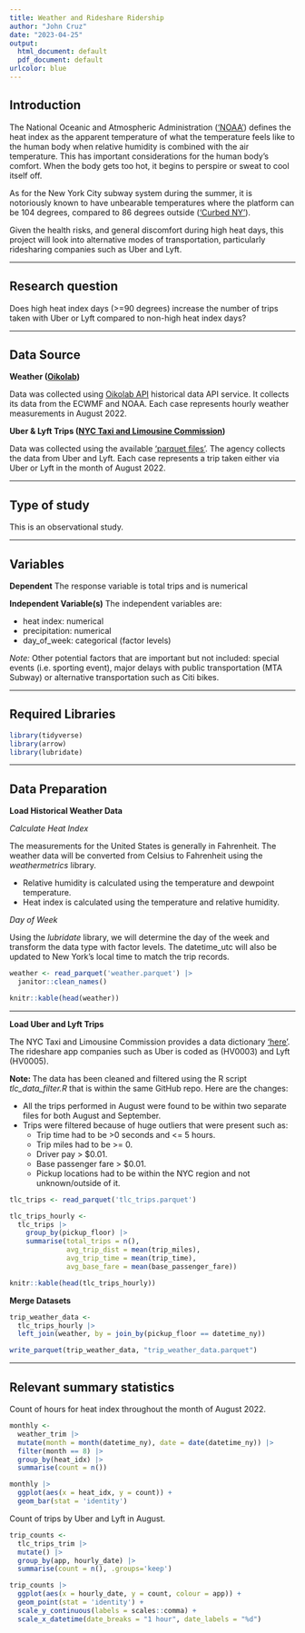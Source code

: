 ```yaml
---
title: Weather and Rideshare Ridership
author: "John Cruz"
date: "2023-04-25"
output: 
  html_document: default
  pdf_document: default
urlcolor: blue
---
```


## Introduction

The National Oceanic and Atmospheric Administration (['NOAA'](https://www.weather.gov/ama/heatindex#:~:text=The%20heat%20index%2C%20also%20known,sweat%20to%20cool%20itself%20off.)) defines the heat index as the apparent temperature of what the temperature feels like to the human body when relative humidity is combined with the air temperature. This has important considerations for the human body's comfort.  When the body gets too hot, it begins to perspire or sweat to cool itself off.

As for the New York City subway system during the summer, it is notoriously known to have unbearable temperatures where the platform can be 104 degrees, compared to 86 degrees outside (['Curbed NY'](https://ny.curbed.com/2018/8/10/17674900/nyc-subway-summer-heat-temperatures)). 

Given the health risks, and general discomfort during high heat days, this project will look into alternative modes of transportation, particularly ridesharing companies such as Uber and Lyft. 

---

## Research question 

Does high heat index days (>=90 degrees) increase the number of trips taken with Uber or Lyft compared to non-high heat index days? 

---

## Data Source 

**Weather ([Oikolab](https://oikolab.com/))** 

Data was collected using [Oikolab API](https://docs.oikolab.com/#2-weather-data-weather) historical data API service. It collects its data from the ECWMF and NOAA. Each case represents hourly weather measurements in August 2022.

**Uber & Lyft Trips ([NYC Taxi and Limousine Commission](https://www.nyc.gov/site/tlc/index.page))**

Data was collected using the available ['parquet files'](https://www.nyc.gov/site/tlc/about/tlc-trip-record-data.page). The agency collects the data from Uber and Lyft. Each case represents a trip taken either via Uber or Lyft in the month of August 2022.

---

## Type of study 

This is an observational study. 

---

## Variables

**Dependent**
The response variable is total trips and is numerical

**Independent Variable(s)**
The independent variables are:

- heat index: numerical
- precipitation: numerical
- day_of_week: categorical (factor levels)

*Note:* Other potential factors that are important but not included: special events (i.e. sporting event), major delays with public transportation (MTA Subway) or alternative transportation such as Citi bikes. 

---

## Required Libraries

```r
library(tidyverse)
library(arrow)
library(lubridate)
```

---

## Data Preparation

**Load Historical Weather Data**

*Calculate Heat Index*

The measurements for the United States is generally in Fahrenheit. The weather data will be converted from Celsius to Fahrenheit using the *weathermetrics* library. 

- Relative humidity is calculated using the temperature and dewpoint temperature.
- Heat index is calculated using the temperature and relative humidity. 

*Day of Week*

Using the *lubridate* library, we will determine the day of the week and transform the data type with factor levels. The datetime_utc will also be updated to New York's local time to match the trip records.

```r
weather <- read_parquet('weather.parquet') |> 
  janitor::clean_names()

knitr::kable(head(weather))
```

---

**Load Uber and Lyft Trips**

The NYC Taxi and Limousine Commission provides a data dictionary ['here'](https://www.nyc.gov/assets/tlc/downloads/pdf/data_dictionary_trip_records_hvfhs.pdf). The rideshare app companies such as Uber is coded as (HV0003) and Lyft (HV0005). 

**Note: ** The data has been cleaned and filtered using the R script *tlc_data_filter.R* that is within the same GitHub repo. Here are the changes:

- All the trips performed in August were found to be within two separate files for both August and September.
- Trips were filtered because of huge outliers that were present such as:
  - Trip time had to be >0 seconds and <= 5 hours. 
  - Trip miles had to be >= 0.
  - Driver pay > $0.01.
  - Base passenger fare > $0.01.
  - Pickup locations had to be within the NYC region and not unknown/outside of it.

```r
tlc_trips <- read_parquet('tlc_trips.parquet')
```


```r
tlc_trips_hourly <- 
  tlc_trips |> 
    group_by(pickup_floor) |> 
    summarise(total_trips = n(),
              avg_trip_dist = mean(trip_miles),
              avg_trip_time = mean(trip_time),
              avg_base_fare = mean(base_passenger_fare))

knitr::kable(head(tlc_trips_hourly))
```

**Merge Datasets**

```r
trip_weather_data <- 
  tlc_trips_hourly |> 
  left_join(weather, by = join_by(pickup_floor == datetime_ny))

write_parquet(trip_weather_data, "trip_weather_data.parquet")
```

---


## Relevant summary statistics 

Count of hours for heat index throughout the month of August 2022.
```r
monthly <-
  weather_trim |> 
  mutate(month = month(datetime_ny), date = date(datetime_ny)) |> 
  filter(month == 8) |> 
  group_by(heat_idx) |> 
  summarise(count = n())

monthly |> 
  ggplot(aes(x = heat_idx, y = count)) +
  geom_bar(stat = 'identity')
```
Count of trips by Uber and Lyft in August. 
```r
trip_counts <- 
  tlc_trips_trim |> 
  mutate() |> 
  group_by(app, hourly_date) |> 
  summarise(count = n(), .groups='keep')

trip_counts |> 
  ggplot(aes(x = hourly_date, y = count, colour = app)) + 
  geom_point(stat = 'identity') +
  scale_y_continuous(labels = scales::comma) +
  scale_x_datetime(date_breaks = "1 hour", date_labels = "%d")
```


```r

```